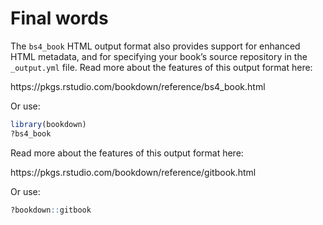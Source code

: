 # Final words

<!--bs4_book:start-->

The `bs4_book` HTML output format also provides support for enhanced HTML metadata, and for specifying your book's source repository in the `_output.yml` file. Read more about the features of this output format here:

https://pkgs.rstudio.com/bookdown/reference/bs4_book.html

Or use:

```r
library(bookdown)
?bs4_book
```


<!--bs4_book:end-->

<!--gitbook:start-->

Read more about the features of this output format here:

https://pkgs.rstudio.com/bookdown/reference/gitbook.html

Or use:

```r
?bookdown::gitbook
```


<!--gitbook:end-->
